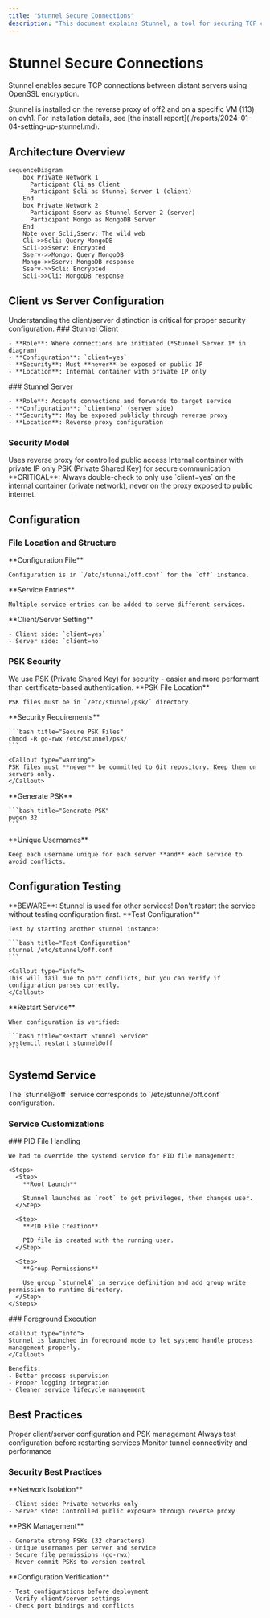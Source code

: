 ```yaml
---
title: "Stunnel Secure Connections"
description: "This document explains Stunnel, a tool for securing TCP connections between distant servers using OpenSSL encryption. It covers its installation, client-server configurations, PSK security, and systemd service setup, including important considerations for public exposure and PID file handling."
---
```



# Stunnel Secure Connections

Stunnel enables secure TCP connections between distant servers using OpenSSL encryption.

<Callout type="info">
Stunnel is installed on the reverse proxy of off2 and on a specific VM (113) on ovh1. For installation details, see [the install report](./reports/2024-01-04-setting-up-stunnel.md).
</Callout>

## Architecture Overview

``` mermaid title="Architecture"
sequenceDiagram
    box Private Network 1
      Participant Cli as Client
      Participant Scli as Stunnel Server 1 (client)
    End
    box Private Network 2
      Participant Sserv as Stunnel Server 2 (server)
      Participant Mongo as MongoDB Server
    End
    Note over Scli,Sserv: The wild web
    Cli->>Scli: Query MongoDB
    Scli->>Sserv: Encrypted
    Sserv->>Mongo: Query MongoDB
    Mongo->>Sserv: MongoDB response
    Sserv->>Scli: Encrypted
    Scli->>Cli: MongoDB response
```

## Client vs Server Configuration

<Callout type="warning">
Understanding the client/server distinction is critical for proper security configuration.
</Callout>

<Tabs>
  <Tab value="client" label="Client Side">
    ### Stunnel Client
    
    - **Role**: Where connections are initiated (*Stunnel Server 1* in diagram)
    - **Configuration**: `client=yes`
    - **Security**: Must **never** be exposed on public IP
    - **Location**: Internal container with private IP only
  </Tab>
  
  <Tab value="server" label="Server Side">
    ### Stunnel Server
    
    - **Role**: Accepts connections and forwards to target service
    - **Configuration**: `client=no` (server side)
    - **Security**: May be exposed publicly through reverse proxy
    - **Location**: Reverse proxy configuration
  </Tab>
</Tabs>

### Security Model

<Cards>
  <Card title="Server Side Exposure" href="#security-considerations">
    Uses reverse proxy for controlled public access
  </Card>
  <Card title="Client Side Protection" href="#security-considerations">
    Internal container with private IP only
  </Card>
  <Card title="Encryption" href="#psk">
    PSK (Private Shared Key) for secure communication
  </Card>
</Cards>

<Callout type="error">
**CRITICAL**: Always double-check to only use `client=yes` on the internal container (private network), never on the proxy exposed to public internet.
</Callout>

## Configuration

### File Location and Structure

<Steps>
  <Step>
    **Configuration File**
    
    Configuration is in `/etc/stunnel/off.conf` for the `off` instance.
  </Step>
  
  <Step>
    **Service Entries**
    
    Multiple service entries can be added to serve different services.
  </Step>
  
  <Step>
    **Client/Server Setting**
    
    - Client side: `client=yes`
    - Server side: `client=no`
  </Step>
</Steps>

### PSK Security

<Callout type="info">
We use PSK (Private Shared Key) for security - easier and more performant than certificate-based authentication.
</Callout>

<Steps>
  <Step>
    **PSK File Location**
    
    PSK files must be in `/etc/stunnel/psk/` directory.
  </Step>
  
  <Step>
    **Security Requirements**
    
    ```bash title="Secure PSK Files"
    chmod -R go-rwx /etc/stunnel/psk/
    ```
    
    <Callout type="warning">
    PSK files must **never** be committed to Git repository. Keep them on servers only.
    </Callout>
  </Step>
  
  <Step>
    **Generate PSK**
    
    ```bash title="Generate PSK"
    pwgen 32
    ```
  </Step>
  
  <Step>
    **Unique Usernames**
    
    Keep each username unique for each server **and** each service to avoid conflicts.
  </Step>
</Steps>

## Configuration Testing

<Callout type="error">
**BEWARE**: Stunnel is used for other services! Don't restart the service without testing configuration first.
</Callout>

<Steps>
  <Step>
    **Test Configuration**
    
    Test by starting another stunnel instance:
    
    ```bash title="Test Configuration"
    stunnel /etc/stunnel/off.conf
    ```
    
    <Callout type="info">
    This will fail due to port conflicts, but you can verify if configuration parses correctly.
    </Callout>
  </Step>
  
  <Step>
    **Restart Service**
    
    When configuration is verified:
    
    ```bash title="Restart Stunnel Service"
    systemctl restart stunnel@off
    ```
  </Step>
</Steps>

## Systemd Service

<Callout type="info">
The `stunnel@off` service corresponds to `/etc/stunnel/off.conf` configuration.
</Callout>

### Service Customizations

<Tabs>
  <Tab value="permissions" label="Permissions">
    ### PID File Handling
    
    We had to override the systemd service for PID file management:
    
    <Steps>
      <Step>
        **Root Launch**
        
        Stunnel launches as `root` to get privileges, then changes user.
      </Step>
      
      <Step>
        **PID File Creation**
        
        PID file is created with the running user.
      </Step>
      
      <Step>
        **Group Permissions**
        
        Use group `stunnel4` in service definition and add group write permission to runtime directory.
      </Step>
    </Steps>
  </Tab>
  
  <Tab value="process" label="Process Management">
    ### Foreground Execution
    
    <Callout type="info">
    Stunnel is launched in foreground mode to let systemd handle process management properly.
    </Callout>
    
    Benefits:
    - Better process supervision
    - Proper logging integration
    - Cleaner service lifecycle management
  </Tab>
</Tabs>

## Best Practices

<Cards>
  <Card title="Security" href="#security-best-practices">
    Proper client/server configuration and PSK management
  </Card>
  <Card title="Testing" href="#testing-best-practices">
    Always test configuration before restarting services
  </Card>
  <Card title="Monitoring" href="#monitoring-best-practices">
    Monitor tunnel connectivity and performance
  </Card>
</Cards>

### Security Best Practices

<Steps>
  <Step>
    **Network Isolation**
    
    - Client side: Private networks only
    - Server side: Controlled public exposure through reverse proxy
  </Step>
  
  <Step>
    **PSK Management**
    
    - Generate strong PSKs (32 characters)
    - Unique usernames per server and service
    - Secure file permissions (go-rwx)
    - Never commit PSKs to version control
  </Step>
  
  <Step>
    **Configuration Verification**
    
    - Test configurations before deployment
    - Verify client/server settings
    - Check port bindings and conflicts
  </Step>
</Steps>